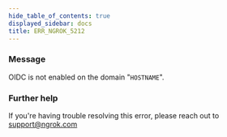```yaml
---
hide_table_of_contents: true
displayed_sidebar: docs
title: ERR_NGROK_5212
---
```


### Message

OIDC is not enabled on the domain "`HOSTNAME`".

<ErrorDetails />

### Further help

If you're having trouble resolving this error, please reach out to [support@ngrok.com](mailto:support@ngrok.com?subject=Help%20with%20ERR_NGROK_5212)

